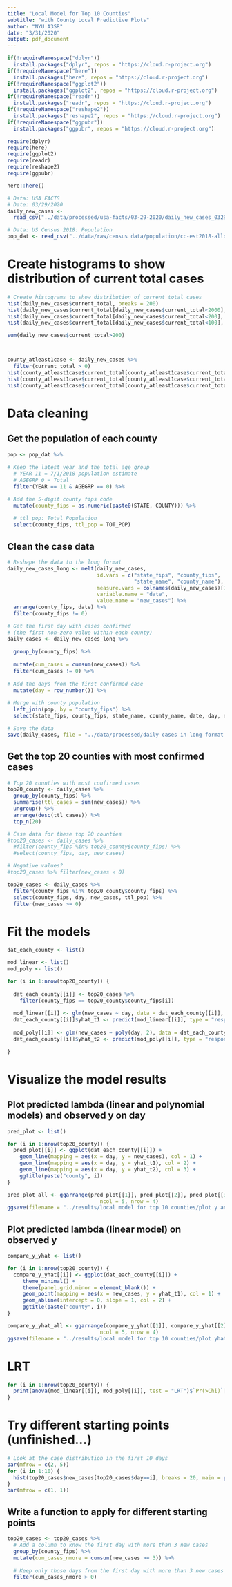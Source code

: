 ```yaml
---
title: "Local Model for Top 10 Counties"
subtitle: "with County Local Predictive Plots"
author: "NYU A3SR"
date: "3/31/2020"
output: pdf_document
---
```


```r
if(!requireNamespace("dplyr"))
  install.packages("dplyr", repos = "https://cloud.r-project.org")
if(!requireNamespace("here"))
  install.packages("here", repos = "https://cloud.r-project.org")
if(!requireNamespace("ggplot2"))
  install.packages("ggplot2", repos = "https://cloud.r-project.org")
if(!requireNamespace("readr"))
  install.packages("readr", repos = "https://cloud.r-project.org")
if(!requireNamespace("reshape2"))
  install.packages("reshape2", repos = "https://cloud.r-project.org")
if(!requireNamespace("ggpubr"))
  install.packages("ggpubr", repos = "https://cloud.r-project.org")

require(dplyr)
require(here)
require(ggplot2)
require(readr)
require(reshape2)
require(ggpubr)
```

```r
here::here()

# Data: USA FACTS
# Date: 03/29/2020
daily_new_cases <- 
  read_csv("../data/processed/usa-facts/03-29-2020/daily_new_cases_03292020.csv")

# Data: US Census 2018: Population
pop_dat <- read_csv("../data/raw/census data/population/cc-est2018-alldata.csv")
```


# Create histograms to show distribution of current total cases 

```r
# Create histograms to show distribution of current total cases 
hist(daily_new_cases$current_total, breaks = 200)
hist(daily_new_cases$current_total[daily_new_cases$current_total<2000], breaks = 200)
hist(daily_new_cases$current_total[daily_new_cases$current_total<200], breaks = 20)
hist(daily_new_cases$current_total[daily_new_cases$current_total<100], breaks = 40)

sum(daily_new_cases$current_total>200)



county_atleast1case <- daily_new_cases %>%
  filter(current_total > 0)
hist(county_atleast1case$current_total[county_atleast1case$current_total<2000], breaks = 40)
hist(county_atleast1case$current_total[county_atleast1case$current_total<500], breaks = 40)
hist(county_atleast1case$current_total[county_atleast1case$current_total<200], breaks = 40)
```


# Data cleaning

## Get the population of each county

```r
pop <- pop_dat %>%
  
# Keep the latest year and the total age group
  # YEAR 11 = 7/1/2018 population estimate
  # AGEGRP 0 = Total
  filter(YEAR == 11 & AGEGRP == 0) %>%

# Add the 5-digit county fips code
  mutate(county_fips = as.numeric(paste0(STATE, COUNTY))) %>%
  
  # ttl_pop: Total Population
  select(county_fips, ttl_pop = TOT_POP)
```



## Clean the case data

```r
# Reshape the data to the long format
daily_new_cases_long <- melt(daily_new_cases, 
                             id.vars = c("state_fips", "county_fips",
                                         "state_name", "county_name"),
                             measure.vars = colnames(daily_new_cases)[7:ncol(daily_new_cases)],
                             variable.name = "date",
                             value.name = "new_cases") %>%
  arrange(county_fips, date) %>%
  filter(county_fips != 0)

# Get the first day with cases confirmed
# (the first non-zero value within each county)
daily_cases <- daily_new_cases_long %>%
  
  group_by(county_fips) %>%
  
  mutate(cum_cases = cumsum(new_cases)) %>%
  filter(cum_cases != 0) %>%
  
# Add the days from the first confirmed case
  mutate(day = row_number()) %>%
  
# Merge with county population
  left_join(pop, by = "county_fips") %>%
  select(state_fips, county_fips, state_name, county_name, date, day, new_cases, ttl_pop)

# Save the data
save(daily_cases, file = "../data/processed/daily cases in long format.RDATA")
```


## Get the top 20 counties with most confirmed cases

```r
# Top 20 counties with most confirmed cases
top20_county <- daily_cases %>%
  group_by(county_fips) %>%
  summarise(ttl_cases = sum(new_cases)) %>%
  ungroup() %>%
  arrange(desc(ttl_cases)) %>%
  top_n(20)

# Case data for these top 20 counties
#top20_cases <- daily_cases %>%
  #filter(county_fips %in% top20_county$county_fips) %>%
  #select(county_fips, day, new_cases)

# Negative values?
#top20_cases %>% filter(new_cases < 0)

top20_cases <- daily_cases %>%
  filter(county_fips %in% top20_county$county_fips) %>%
  select(county_fips, day, new_cases, ttl_pop) %>%
  filter(new_cases >= 0)
```


# Fit the models

```r
dat_each_county <- list()

mod_linear <- list()
mod_poly <- list()

for (i in 1:nrow(top20_county)) {
  
  dat_each_county[[i]] <- top20_cases %>%
    filter(county_fips == top20_county$county_fips[i])
  
  mod_linear[[i]] <- glm(new_cases ~ day, data = dat_each_county[[i]], family = poisson(link = "log"), offset = ttl_pop)
  dat_each_county[[i]]$yhat_t1 <- predict(mod_linear[[i]], type = "response")
  
  mod_poly[[i]] <- glm(new_cases ~ poly(day, 2), data = dat_each_county[[i]], family = poisson(link = "log"), offset = ttl_pop)
  dat_each_county[[i]]$yhat_t2 <- predict(mod_poly[[i]], type = "response")

}
```


# Visualize the model results

## Plot predicted lambda (linear and polynomial models) and observed y on day

```r
pred_plot <- list()

for (i in 1:nrow(top20_county)) {
  pred_plot[[i]] <- ggplot(dat_each_county[[i]]) +
    geom_line(mapping = aes(x = day, y = new_cases), col = 1) +
    geom_line(mapping = aes(x = day, y = yhat_t1), col = 2) +
    geom_line(mapping = aes(x = day, y = yhat_t2), col = 3) +
    ggtitle(paste("county", i))
}

pred_plot_all <- ggarrange(pred_plot[[1]], pred_plot[[2]], pred_plot[[3]], pred_plot[[4]], pred_plot[[5]], pred_plot[[6]], pred_plot[[7]], pred_plot[[8]], pred_plot[[9]], pred_plot[[10]], pred_plot[[11]], pred_plot[[12]], pred_plot[[13]], pred_plot[[14]], pred_plot[[15]], pred_plot[[16]], pred_plot[[17]], pred_plot[[18]], pred_plot[[19]], pred_plot[[20]],
                              ncol = 5, nrow = 4)
ggsave(filename = "../results/local model for top 10 counties/plot y and yhat on day.png", plot = pred_plot_all, width = 18, height = 10)
```

## Plot predicted lambda (linear model) on observed y

```r
compare_y_yhat <- list()

for (i in 1:nrow(top20_county)) {
  compare_y_yhat[[i]] <- ggplot(dat_each_county[[i]]) +
     theme_minimal() + 
     theme(panel.grid.minor = element_blank()) +
     geom_point(mapping = aes(x = new_cases, y = yhat_t1), col = 1) +
     geom_abline(intercept = 0, slope = 1, col = 2) +
     ggtitle(paste("county", i))
}

compare_y_yhat_all <- ggarrange(compare_y_yhat[[1]], compare_y_yhat[[2]], compare_y_yhat[[3]], compare_y_yhat[[4]], compare_y_yhat[[5]], compare_y_yhat[[6]], compare_y_yhat[[7]], compare_y_yhat[[8]], compare_y_yhat[[9]], compare_y_yhat[[10]], compare_y_yhat[[11]], compare_y_yhat[[12]], compare_y_yhat[[13]], compare_y_yhat[[14]], compare_y_yhat[[15]], compare_y_yhat[[16]], compare_y_yhat[[17]], compare_y_yhat[[18]], compare_y_yhat[[19]], compare_y_yhat[[20]],
                              ncol = 5, nrow = 4)
ggsave(filename = "../results/local model for top 10 counties/plot yhat_t1 on y.png", plot = compare_y_yhat_all, width = 18, height = 10)
```



# LRT

```r
for (i in 1:nrow(top20_county)) {
  print(anova(mod_linear[[i]], mod_poly[[i]], test = "LRT")$`Pr(>Chi)`[2])
}
```














# Try different starting points (unfinished...)

```r
# Look at the case distribution in the first 10 days
par(mfrow = c(2, 5))
for (i in 1:10) {
  hist(top20_cases$new_cases[top20_cases$day==i], breaks = 20, main = paste("day", i))
}
par(mfrow = c(1, 1))
```

## Write a function to apply for different starting points

```r
top20_cases <- top20_cases %>%
  # Add a column to know the first day with more than 3 new cases
  group_by(county_fips) %>%
  mutate(cum_cases_nmore = cumsum(new_cases >= 3)) %>%
  
  # Keep only those days from the first day with more than 3 new cases
  filter(cum_cases_nmore > 0)
```



